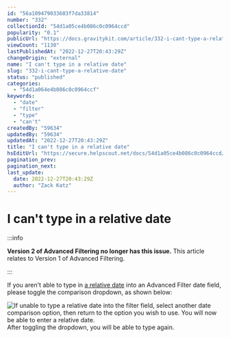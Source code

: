 ```yaml
---
id: "56a109479033603f7da33814"
number: "332"
collectionId: "54d1a05ce4b086c0c0964ccd"
popularity: "0.1"
publicUrl: "https://docs.gravitykit.com/article/332-i-cant-type-a-relative-date"
viewCount: "1130"
lastPublishedAt: "2022-12-27T20:43:29Z"
changeOrigin: "external"
name: "I can't type in a relative date"
slug: "332-i-cant-type-a-relative-date"
status: "published"
categories: 
  - "54d1a064e4b086c0c0964ccf"
keywords: 
  - "date"
  - "filter"
  - "type"
  - "can't"
createdBy: "59634"
updatedBy: "59634"
updatedAt: "2022-12-27T20:43:29Z"
title: "I can't type in a relative date"
hsEditUrl: "https://secure.helpscout.net/docs/54d1a05ce4b086c0c0964ccd/article/56a109479033603f7da33814"
pagination_prev: 
pagination_next: 
last_update:
  date: 2022-12-27T20:43:29Z
  author: "Zack Katz"
---
```


# I can't type in a relative date


:::info

**Version 2 of Advanced Filtering no longer has this issue.** This article relates to Version 1 of Advanced Filtering.

:::



If you aren't able to type in [a relative date](http://php.net/manual/en/datetime.formats.relative.php) into an Advanced Filter date field, please toggle the comparison dropdown, as shown below:

![If unable to type a relative date into the filter field, select another date comparison option, then return to the option you wish to use. You will now be able to enter a relative date.](https://www.gravitykit.com/wp-content/uploads/2018/01/file-slHxYPuohA.gif)After toggling the dropdown, you will be able to type again.